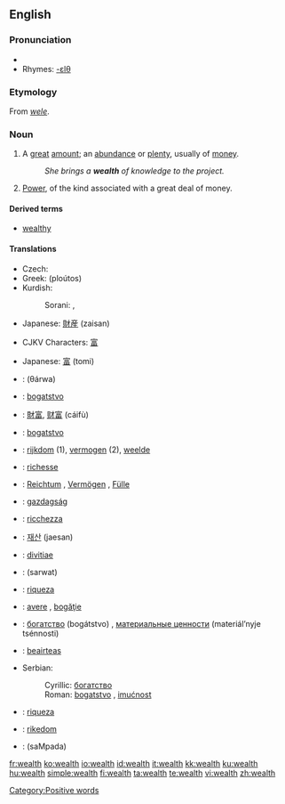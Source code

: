 {{wikipedia}}
==English==

===Pronunciation===
*{{audio|en-us-wealth.ogg|Audio (US)}}
*Rhymes: [[Rhymes:English:-ɛlθ|-ɛlθ]]

===Etymology===
From {{ME.}} ''[[wele]]''.

===Noun===
{{en-noun|-}}

# A [[great]] [[amount]]; an [[abundance]] or [[plenty]], usually of [[money]].
#: ''She brings a '''wealth''' of knowledge to the project.''
# [[power|Power]], of the kind associated with a great deal of money.

====Derived terms====
*[[wealthy]]

====Translations====
{{trans-top|A great amount; an abundance or plenty, usually of money}}
* Czech: {{t-|cs|bohatství|n}}
* Greek: {{t|el|πλούτος|m|sc=Grek}} (ploútos)
* Kurdish: 
*:Sorani: {{t|ku|دۆڵه‌مه‌ندی|tr=doLamandee|sc=KUchar}}, {{t|ku|سامان|tr=sAmAn|sc=KUchar}}
{{trans-mid}}
* Japanese: [[財産]] (zaisan)
{{trans-bottom}}

{{trans-top|Power, of the kind associated with a great deal of money}}
* CJKV Characters: [[富]]
{{trans-mid}}
* Japanese: [[富]] (tomi)
{{trans-bottom}}

{{checktrans}}
{{trans-top|Translations to be categorised}}
*{{ttbc|Arabic}}: {{ARchar|[[ثروة]]}} (θárwa) {{f}}
*{{ttbc|Bosnian}}: [[bogatstvo]] {{n}}
*{{ttbc|Chinese}}: [[財富]], [[财富]] (cáifù)
*{{ttbc|Croatian}}: [[bogatstvo]] {{n}}
*{{ttbc|Dutch}}: [[rijkdom]] {{m}} (1), [[vermogen]] {{n}} (2), [[weelde]] {{f}}
*{{ttbc|French}}: [[richesse]] {{f}}
*{{ttbc|German}}: [[Reichtum]] {{m}}, [[Vermögen]] {{n}}, [[Fülle]] {{f}}
*{{ttbc|Hungarian}}: [[gazdagság]]
*{{ttbc|Italian}}: [[ricchezza]] {{f}}
*{{ttbc|Korean}}: [[재산]] (jaesan)
*{{ttbc|Latin}}: [[divitiae]] {{f}} {{p}}
{{trans-mid}}
*{{ttbc|Persian}}: {{FAchar|[[ثروت]]}} (sarwat)
*{{ttbc|Portuguese}}: [[riqueza]] {{f}}
*{{ttbc|Romanian}}: [[avere]] {{f}}, [[bogăţie]] {{f}}
*{{ttbc|Russian}}: [[богатство]] (bogátstvo) {{n}}, [[материальные ценности]] (materiál’nyje tsénnosti) {{f|p}}
*{{ttbc|Scottish Gaelic}}: [[beairteas]] {{m}}
*Serbian:
*:Cyrillic: [[богатство]] {{n}}
*:Roman: [[bogatstvo]] {{n}}, [[imućnost]] {{f}}
*{{ttbc|Spanish}}: [[riqueza]] {{f}}
*{{ttbc|Swedish}}: [[rikedom]]
*{{ttbc|Telugu}}: {{t|te|సంపద}} (saMpada)
{{trans-bottom}}

[[Category:Positive words]]

[[fr:wealth]]
[[ko:wealth]]
[[io:wealth]]
[[id:wealth]]
[[it:wealth]]
[[kk:wealth]]
[[ku:wealth]]
[[hu:wealth]]
[[simple:wealth]]
[[fi:wealth]]
[[ta:wealth]]
[[te:wealth]]
[[vi:wealth]]
[[zh:wealth]]
